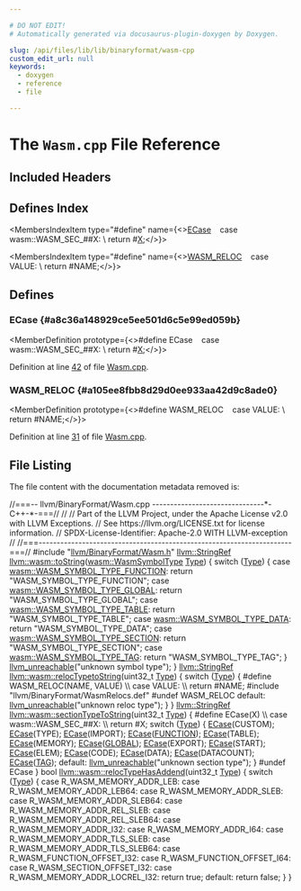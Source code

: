 ```yaml
---

# DO NOT EDIT!
# Automatically generated via docusaurus-plugin-doxygen by Doxygen.

slug: /api/files/lib/lib/binaryformat/wasm-cpp
custom_edit_url: null
keywords:
  - doxygen
  - reference
  - file

---
```





# The `Wasm.cpp` File Reference

<DoxygenPage pluginConfig={pluginConfig}>



## Included Headers

<IncludesList>
<IncludesListItem
  filePath="llvm/BinaryFormat/Wasm.h"
  permalink="/docs/api/files/include/include/llvm/include/llvm/binaryformat/wasm-h"
  isLocal="true" />
<IncludesListItem
  filePath="llvm/BinaryFormat/WasmRelocs.def"
  permalink=""
  isLocal="true" />
</IncludesList>

## Defines Index

<MembersIndex>

<MembersIndexItem
  type="#define"
  name={<><a href="#a8c36a148929ce5ee501d6c5e99ed059b">ECase</a>&nbsp;&nbsp;&nbsp;  case wasm::WASM&#95;SEC&#95;##X:                                                     \\
    return #<a href="/docs/api/files/lib/lib/tablegen/tablegenbackendskeleton-cpp/#ab60f28d7a141ac46ccc200176a1bca8b">X</a>;</>}>
</MembersIndexItem>

<MembersIndexItem
  type="#define"
  name={<><a href="#a105ee8fbb8d29d0ee933aa42d9c8ade0">WASM&#95;RELOC</a>&nbsp;&nbsp;&nbsp;  case VALUE:                                                                  \\
    return #NAME;</>}>
</MembersIndexItem>

</MembersIndex>


<SectionDefinition>

## Defines

### ECase {#a8c36a148929ce5ee501d6c5e99ed059b}

<MemberDefinition
  prototype={<>#define ECase&nbsp;&nbsp;&nbsp;  case wasm::WASM&#95;SEC&#95;##X:                                                     \\
    return #<a href="/docs/api/files/lib/lib/tablegen/tablegenbackendskeleton-cpp/#ab60f28d7a141ac46ccc200176a1bca8b">X</a>;</>}>

Definition at line <a href="#l00042">42</a> of file <a href="/docs/api/files/lib/lib/binaryformat/wasm-cpp">Wasm.cpp</a>.
</MemberDefinition>

### WASM&#95;RELOC {#a105ee8fbb8d29d0ee933aa42d9c8ade0}

<MemberDefinition
  prototype={<>#define WASM&#95;RELOC&nbsp;&nbsp;&nbsp;  case VALUE:                                                                  \\
    return #NAME;</>}>

Definition at line <a href="#l00031">31</a> of file <a href="/docs/api/files/lib/lib/binaryformat/wasm-cpp">Wasm.cpp</a>.
</MemberDefinition>

</SectionDefinition>

## File Listing

The file content with the documentation metadata removed is:

<ProgramListing>

<Link id="l00001" /><CodeLine lineNumber="1"><Highlight kind="comment">//===-- llvm/BinaryFormat/Wasm.cpp -------------------------------&#42;- C++-&#42;-===//</Highlight><Highlight kind="normal"></Highlight></CodeLine>
<Link id="l00002" /><CodeLine lineNumber="2"><Highlight kind="normal"></Highlight><Highlight kind="comment">//</Highlight><Highlight kind="normal"></Highlight></CodeLine>
<Link id="l00003" /><CodeLine lineNumber="3"><Highlight kind="normal"></Highlight><Highlight kind="comment">// Part of the LLVM Project, under the Apache License v2.0 with LLVM Exceptions.</Highlight><Highlight kind="normal"></Highlight></CodeLine>
<Link id="l00004" /><CodeLine lineNumber="4"><Highlight kind="normal"></Highlight><Highlight kind="comment">// See https://llvm.org/LICENSE.txt for license information.</Highlight><Highlight kind="normal"></Highlight></CodeLine>
<Link id="l00005" /><CodeLine lineNumber="5"><Highlight kind="normal"></Highlight><Highlight kind="comment">// SPDX-License-Identifier: Apache-2.0 WITH LLVM-exception</Highlight><Highlight kind="normal"></Highlight></CodeLine>
<Link id="l00006" /><CodeLine lineNumber="6"><Highlight kind="normal"></Highlight><Highlight kind="comment">//</Highlight><Highlight kind="normal"></Highlight></CodeLine>
<Link id="l00007" /><CodeLine lineNumber="7"><Highlight kind="normal"></Highlight><Highlight kind="comment">//===----------------------------------------------------------------------===//</Highlight><Highlight kind="normal"></Highlight></CodeLine>
<Link id="l00008" /><CodeLine lineNumber="8"><Highlight kind="normal"></Highlight></CodeLine>
<Link id="l00009" /><CodeLine lineNumber="9"><Highlight kind="normal"></Highlight><Highlight kind="preprocessor">#include &quot;<a href="/docs/api/files/include/include/llvm/include/llvm/binaryformat/wasm-h">llvm/BinaryFormat/Wasm.h</a>&quot;</Highlight><Highlight kind="normal"></Highlight></CodeLine>
<Link id="l00010" /><CodeLine lineNumber="10"><Highlight kind="normal"></Highlight></CodeLine>
<Link id="l00011" /><CodeLine lineNumber="11" lineLink="/docs/api/namespaces/llvm/wasm/#a61af8a41f827682a5fd0eb6280a30327"><Highlight kind="normal"><a href="/docs/api/classes/llvm/stringref">llvm::StringRef</a> <a href="/docs/api/namespaces/llvm/wasm/#a61af8a41f827682a5fd0eb6280a30327">llvm::wasm::toString</a>(<a href="/docs/api/namespaces/llvm/wasm/#a6ee7ebc24e11c434031e9653d7f00529">wasm::WasmSymbolType</a> <a href="/docs/api/classes/llvm/type">Type</a>) &#123;</Highlight></CodeLine>
<Link id="l00012" /><CodeLine lineNumber="12"><Highlight kind="normal">  </Highlight><Highlight kind="keywordflow">switch</Highlight><Highlight kind="normal"> (<a href="/docs/api/classes/llvm/type">Type</a>) &#123;</Highlight></CodeLine>
<Link id="l00013" /><CodeLine lineNumber="13"><Highlight kind="normal">  </Highlight><Highlight kind="keywordflow">case</Highlight><Highlight kind="normal"> <a href="/docs/api/namespaces/llvm/wasm/#a6ee7ebc24e11c434031e9653d7f00529ae2d3246e8f9451c96b200707078c83d9">wasm::WASM&#95;SYMBOL&#95;TYPE&#95;FUNCTION</a>:</Highlight></CodeLine>
<Link id="l00014" /><CodeLine lineNumber="14"><Highlight kind="normal">    </Highlight><Highlight kind="keywordflow">return</Highlight><Highlight kind="normal"> </Highlight><Highlight kind="stringliteral">&quot;WASM&#95;SYMBOL&#95;TYPE&#95;FUNCTION&quot;</Highlight><Highlight kind="normal">;</Highlight></CodeLine>
<Link id="l00015" /><CodeLine lineNumber="15"><Highlight kind="normal">  </Highlight><Highlight kind="keywordflow">case</Highlight><Highlight kind="normal"> <a href="/docs/api/namespaces/llvm/wasm/#a6ee7ebc24e11c434031e9653d7f00529a36f3d68b8025222c9f73a586aee5932f">wasm::WASM&#95;SYMBOL&#95;TYPE&#95;GLOBAL</a>:</Highlight></CodeLine>
<Link id="l00016" /><CodeLine lineNumber="16"><Highlight kind="normal">    </Highlight><Highlight kind="keywordflow">return</Highlight><Highlight kind="normal"> </Highlight><Highlight kind="stringliteral">&quot;WASM&#95;SYMBOL&#95;TYPE&#95;GLOBAL&quot;</Highlight><Highlight kind="normal">;</Highlight></CodeLine>
<Link id="l00017" /><CodeLine lineNumber="17"><Highlight kind="normal">  </Highlight><Highlight kind="keywordflow">case</Highlight><Highlight kind="normal"> <a href="/docs/api/namespaces/llvm/wasm/#a6ee7ebc24e11c434031e9653d7f00529a7e6d4cfa5233363b413a1b9997c98d7c">wasm::WASM&#95;SYMBOL&#95;TYPE&#95;TABLE</a>:</Highlight></CodeLine>
<Link id="l00018" /><CodeLine lineNumber="18"><Highlight kind="normal">    </Highlight><Highlight kind="keywordflow">return</Highlight><Highlight kind="normal"> </Highlight><Highlight kind="stringliteral">&quot;WASM&#95;SYMBOL&#95;TYPE&#95;TABLE&quot;</Highlight><Highlight kind="normal">;</Highlight></CodeLine>
<Link id="l00019" /><CodeLine lineNumber="19"><Highlight kind="normal">  </Highlight><Highlight kind="keywordflow">case</Highlight><Highlight kind="normal"> <a href="/docs/api/namespaces/llvm/wasm/#a6ee7ebc24e11c434031e9653d7f00529a3bf8c7186acf1ffbf50c1f7c915554bb">wasm::WASM&#95;SYMBOL&#95;TYPE&#95;DATA</a>:</Highlight></CodeLine>
<Link id="l00020" /><CodeLine lineNumber="20"><Highlight kind="normal">    </Highlight><Highlight kind="keywordflow">return</Highlight><Highlight kind="normal"> </Highlight><Highlight kind="stringliteral">&quot;WASM&#95;SYMBOL&#95;TYPE&#95;DATA&quot;</Highlight><Highlight kind="normal">;</Highlight></CodeLine>
<Link id="l00021" /><CodeLine lineNumber="21"><Highlight kind="normal">  </Highlight><Highlight kind="keywordflow">case</Highlight><Highlight kind="normal"> <a href="/docs/api/namespaces/llvm/wasm/#a6ee7ebc24e11c434031e9653d7f00529ad7d988e101231ece62ebfe7d06884a1f">wasm::WASM&#95;SYMBOL&#95;TYPE&#95;SECTION</a>:</Highlight></CodeLine>
<Link id="l00022" /><CodeLine lineNumber="22"><Highlight kind="normal">    </Highlight><Highlight kind="keywordflow">return</Highlight><Highlight kind="normal"> </Highlight><Highlight kind="stringliteral">&quot;WASM&#95;SYMBOL&#95;TYPE&#95;SECTION&quot;</Highlight><Highlight kind="normal">;</Highlight></CodeLine>
<Link id="l00023" /><CodeLine lineNumber="23"><Highlight kind="normal">  </Highlight><Highlight kind="keywordflow">case</Highlight><Highlight kind="normal"> <a href="/docs/api/namespaces/llvm/wasm/#a6ee7ebc24e11c434031e9653d7f00529a47169d0c34c301e7580280da4dc576a6">wasm::WASM&#95;SYMBOL&#95;TYPE&#95;TAG</a>:</Highlight></CodeLine>
<Link id="l00024" /><CodeLine lineNumber="24"><Highlight kind="normal">    </Highlight><Highlight kind="keywordflow">return</Highlight><Highlight kind="normal"> </Highlight><Highlight kind="stringliteral">&quot;WASM&#95;SYMBOL&#95;TYPE&#95;TAG&quot;</Highlight><Highlight kind="normal">;</Highlight></CodeLine>
<Link id="l00025" /><CodeLine lineNumber="25"><Highlight kind="normal">  &#125;</Highlight></CodeLine>
<Link id="l00026" /><CodeLine lineNumber="26"><Highlight kind="normal">  <a href="/docs/api/files/include/include/llvm/include/llvm/support/errorhandling-h/#ace243f5c25697a1107cce46626b3dc94">llvm&#95;unreachable</a>(</Highlight><Highlight kind="stringliteral">&quot;unknown symbol type&quot;</Highlight><Highlight kind="normal">);</Highlight></CodeLine>
<Link id="l00027" /><CodeLine lineNumber="27"><Highlight kind="normal">&#125;</Highlight></CodeLine>
<Link id="l00028" /><CodeLine lineNumber="28"><Highlight kind="normal"></Highlight></CodeLine>
<Link id="l00029" /><CodeLine lineNumber="29" lineLink="/docs/api/namespaces/llvm/wasm/#aed2af1215c25855163176bb263224436"><Highlight kind="normal"><a href="/docs/api/classes/llvm/stringref">llvm::StringRef</a> <a href="/docs/api/namespaces/llvm/wasm/#aed2af1215c25855163176bb263224436">llvm::wasm::relocTypetoString</a>(uint32&#95;t <a href="/docs/api/classes/llvm/type">Type</a>) &#123;</Highlight></CodeLine>
<Link id="l00030" /><CodeLine lineNumber="30"><Highlight kind="normal">  </Highlight><Highlight kind="keywordflow">switch</Highlight><Highlight kind="normal"> (<a href="/docs/api/classes/llvm/type">Type</a>) &#123;</Highlight></CodeLine>
<Link id="l00031" /><CodeLine lineNumber="31"><Highlight kind="normal"></Highlight><Highlight kind="preprocessor">#define WASM&#95;RELOC(NAME, VALUE)                                                \\</Highlight></CodeLine>
<Link id="l00032" /><CodeLine lineNumber="32"><Highlight kind="preprocessor">  case VALUE:                                                                  \\</Highlight></CodeLine>
<Link id="l00033" /><CodeLine lineNumber="33"><Highlight kind="preprocessor">    return #NAME;</Highlight><Highlight kind="normal"></Highlight></CodeLine>
<Link id="l00034" /><CodeLine lineNumber="34"><Highlight kind="normal"></Highlight><Highlight kind="preprocessor">#include &quot;llvm/BinaryFormat/WasmRelocs.def&quot;</Highlight><Highlight kind="normal"></Highlight></CodeLine>
<Link id="l00035" /><CodeLine lineNumber="35"><Highlight kind="normal"></Highlight><Highlight kind="preprocessor">#undef WASM&#95;RELOC</Highlight><Highlight kind="normal"></Highlight></CodeLine>
<Link id="l00036" /><CodeLine lineNumber="36"><Highlight kind="normal">  </Highlight><Highlight kind="keywordflow">default</Highlight><Highlight kind="normal">:</Highlight></CodeLine>
<Link id="l00037" /><CodeLine lineNumber="37"><Highlight kind="normal">    <a href="/docs/api/files/include/include/llvm/include/llvm/support/errorhandling-h/#ace243f5c25697a1107cce46626b3dc94">llvm&#95;unreachable</a>(</Highlight><Highlight kind="stringliteral">&quot;unknown reloc type&quot;</Highlight><Highlight kind="normal">);</Highlight></CodeLine>
<Link id="l00038" /><CodeLine lineNumber="38"><Highlight kind="normal">  &#125;</Highlight></CodeLine>
<Link id="l00039" /><CodeLine lineNumber="39"><Highlight kind="normal">&#125;</Highlight></CodeLine>
<Link id="l00040" /><CodeLine lineNumber="40"><Highlight kind="normal"></Highlight></CodeLine>
<Link id="l00041" /><CodeLine lineNumber="41" lineLink="/docs/api/namespaces/llvm/wasm/#ac737e1f79f17b2a3b9abb858d18257cc"><Highlight kind="normal"><a href="/docs/api/classes/llvm/stringref">llvm::StringRef</a> <a href="/docs/api/namespaces/llvm/wasm/#ac737e1f79f17b2a3b9abb858d18257cc">llvm::wasm::sectionTypeToString</a>(uint32&#95;t <a href="/docs/api/classes/llvm/type">Type</a>) &#123;</Highlight></CodeLine>
<Link id="l00042" /><CodeLine lineNumber="42"><Highlight kind="normal"></Highlight><Highlight kind="preprocessor">#define ECase(X)                                                               \\</Highlight></CodeLine>
<Link id="l00043" /><CodeLine lineNumber="43"><Highlight kind="preprocessor">  case wasm::WASM&#95;SEC&#95;##X:                                                     \\</Highlight></CodeLine>
<Link id="l00044" /><CodeLine lineNumber="44"><Highlight kind="preprocessor">    return #X;</Highlight><Highlight kind="normal"></Highlight></CodeLine>
<Link id="l00045" /><CodeLine lineNumber="45"><Highlight kind="normal">  </Highlight><Highlight kind="keywordflow">switch</Highlight><Highlight kind="normal"> (<a href="/docs/api/classes/llvm/type">Type</a>) &#123;</Highlight></CodeLine>
<Link id="l00046" /><CodeLine lineNumber="46"><Highlight kind="normal">    <a href="#a8c36a148929ce5ee501d6c5e99ed059b">ECase</a>(CUSTOM);</Highlight></CodeLine>
<Link id="l00047" /><CodeLine lineNumber="47"><Highlight kind="normal">    <a href="#a8c36a148929ce5ee501d6c5e99ed059b">ECase</a>(TYPE);</Highlight></CodeLine>
<Link id="l00048" /><CodeLine lineNumber="48"><Highlight kind="normal">    <a href="#a8c36a148929ce5ee501d6c5e99ed059b">ECase</a>(IMPORT);</Highlight></CodeLine>
<Link id="l00049" /><CodeLine lineNumber="49"><Highlight kind="normal">    <a href="#a8c36a148929ce5ee501d6c5e99ed059b">ECase</a>(<a href="/docs/api/namespaces/llvm/wasm/#a90f3db965af3405d5622a90153d0f6e2a6a72a6a776662a244f82d31e9274a07b">FUNCTION</a>);</Highlight></CodeLine>
<Link id="l00050" /><CodeLine lineNumber="50"><Highlight kind="normal">    <a href="#a8c36a148929ce5ee501d6c5e99ed059b">ECase</a>(TABLE);</Highlight></CodeLine>
<Link id="l00051" /><CodeLine lineNumber="51"><Highlight kind="normal">    <a href="#a8c36a148929ce5ee501d6c5e99ed059b">ECase</a>(MEMORY);</Highlight></CodeLine>
<Link id="l00052" /><CodeLine lineNumber="52"><Highlight kind="normal">    <a href="#a8c36a148929ce5ee501d6c5e99ed059b">ECase</a>(<a href="/docs/api/namespaces/llvm/wasm/#a90f3db965af3405d5622a90153d0f6e2a6eecfba72d12922ee1dead07a0ef3334">GLOBAL</a>);</Highlight></CodeLine>
<Link id="l00053" /><CodeLine lineNumber="53"><Highlight kind="normal">    <a href="#a8c36a148929ce5ee501d6c5e99ed059b">ECase</a>(EXPORT);</Highlight></CodeLine>
<Link id="l00054" /><CodeLine lineNumber="54"><Highlight kind="normal">    <a href="#a8c36a148929ce5ee501d6c5e99ed059b">ECase</a>(START);</Highlight></CodeLine>
<Link id="l00055" /><CodeLine lineNumber="55"><Highlight kind="normal">    <a href="#a8c36a148929ce5ee501d6c5e99ed059b">ECase</a>(ELEM);</Highlight></CodeLine>
<Link id="l00056" /><CodeLine lineNumber="56"><Highlight kind="normal">    <a href="#a8c36a148929ce5ee501d6c5e99ed059b">ECase</a>(CODE);</Highlight></CodeLine>
<Link id="l00057" /><CodeLine lineNumber="57"><Highlight kind="normal">    <a href="#a8c36a148929ce5ee501d6c5e99ed059b">ECase</a>(DATA);</Highlight></CodeLine>
<Link id="l00058" /><CodeLine lineNumber="58"><Highlight kind="normal">    <a href="#a8c36a148929ce5ee501d6c5e99ed059b">ECase</a>(DATACOUNT);</Highlight></CodeLine>
<Link id="l00059" /><CodeLine lineNumber="59"><Highlight kind="normal">    <a href="#a8c36a148929ce5ee501d6c5e99ed059b">ECase</a>(<a href="/docs/api/files/lib/lib/transforms/lib/transforms/ipo/openmpopt-cpp/#a01dcc1d7b3fe71c031ab52a3ee7e02f0">TAG</a>);</Highlight></CodeLine>
<Link id="l00060" /><CodeLine lineNumber="60"><Highlight kind="normal">  </Highlight><Highlight kind="keywordflow">default</Highlight><Highlight kind="normal">:</Highlight></CodeLine>
<Link id="l00061" /><CodeLine lineNumber="61"><Highlight kind="normal">    <a href="/docs/api/files/include/include/llvm/include/llvm/support/errorhandling-h/#ace243f5c25697a1107cce46626b3dc94">llvm&#95;unreachable</a>(</Highlight><Highlight kind="stringliteral">&quot;unknown section type&quot;</Highlight><Highlight kind="normal">);</Highlight></CodeLine>
<Link id="l00062" /><CodeLine lineNumber="62"><Highlight kind="normal">  &#125;</Highlight></CodeLine>
<Link id="l00063" /><CodeLine lineNumber="63"><Highlight kind="normal"></Highlight><Highlight kind="preprocessor">#undef ECase</Highlight><Highlight kind="normal"></Highlight></CodeLine>
<Link id="l00064" /><CodeLine lineNumber="64"><Highlight kind="normal">&#125;</Highlight></CodeLine>
<Link id="l00065" /><CodeLine lineNumber="65"><Highlight kind="normal"></Highlight></CodeLine>
<Link id="l00066" /><CodeLine lineNumber="66" lineLink="/docs/api/namespaces/llvm/wasm/#a8eef3928a7427c4eb20eb250c223a4d3"><Highlight kind="normal"></Highlight><Highlight kind="keywordtype">bool</Highlight><Highlight kind="normal"> <a href="/docs/api/namespaces/llvm/wasm/#a8eef3928a7427c4eb20eb250c223a4d3">llvm::wasm::relocTypeHasAddend</a>(uint32&#95;t <a href="/docs/api/classes/llvm/type">Type</a>) &#123;</Highlight></CodeLine>
<Link id="l00067" /><CodeLine lineNumber="67"><Highlight kind="normal">  </Highlight><Highlight kind="keywordflow">switch</Highlight><Highlight kind="normal"> (<a href="/docs/api/classes/llvm/type">Type</a>) &#123;</Highlight></CodeLine>
<Link id="l00068" /><CodeLine lineNumber="68"><Highlight kind="normal">  </Highlight><Highlight kind="keywordflow">case</Highlight><Highlight kind="normal"> R&#95;WASM&#95;MEMORY&#95;ADDR&#95;LEB:</Highlight></CodeLine>
<Link id="l00069" /><CodeLine lineNumber="69"><Highlight kind="normal">  </Highlight><Highlight kind="keywordflow">case</Highlight><Highlight kind="normal"> R&#95;WASM&#95;MEMORY&#95;ADDR&#95;LEB64:</Highlight></CodeLine>
<Link id="l00070" /><CodeLine lineNumber="70"><Highlight kind="normal">  </Highlight><Highlight kind="keywordflow">case</Highlight><Highlight kind="normal"> R&#95;WASM&#95;MEMORY&#95;ADDR&#95;SLEB:</Highlight></CodeLine>
<Link id="l00071" /><CodeLine lineNumber="71"><Highlight kind="normal">  </Highlight><Highlight kind="keywordflow">case</Highlight><Highlight kind="normal"> R&#95;WASM&#95;MEMORY&#95;ADDR&#95;SLEB64:</Highlight></CodeLine>
<Link id="l00072" /><CodeLine lineNumber="72"><Highlight kind="normal">  </Highlight><Highlight kind="keywordflow">case</Highlight><Highlight kind="normal"> R&#95;WASM&#95;MEMORY&#95;ADDR&#95;REL&#95;SLEB:</Highlight></CodeLine>
<Link id="l00073" /><CodeLine lineNumber="73"><Highlight kind="normal">  </Highlight><Highlight kind="keywordflow">case</Highlight><Highlight kind="normal"> R&#95;WASM&#95;MEMORY&#95;ADDR&#95;REL&#95;SLEB64:</Highlight></CodeLine>
<Link id="l00074" /><CodeLine lineNumber="74"><Highlight kind="normal">  </Highlight><Highlight kind="keywordflow">case</Highlight><Highlight kind="normal"> R&#95;WASM&#95;MEMORY&#95;ADDR&#95;I32:</Highlight></CodeLine>
<Link id="l00075" /><CodeLine lineNumber="75"><Highlight kind="normal">  </Highlight><Highlight kind="keywordflow">case</Highlight><Highlight kind="normal"> R&#95;WASM&#95;MEMORY&#95;ADDR&#95;I64:</Highlight></CodeLine>
<Link id="l00076" /><CodeLine lineNumber="76"><Highlight kind="normal">  </Highlight><Highlight kind="keywordflow">case</Highlight><Highlight kind="normal"> R&#95;WASM&#95;MEMORY&#95;ADDR&#95;TLS&#95;SLEB:</Highlight></CodeLine>
<Link id="l00077" /><CodeLine lineNumber="77"><Highlight kind="normal">  </Highlight><Highlight kind="keywordflow">case</Highlight><Highlight kind="normal"> R&#95;WASM&#95;MEMORY&#95;ADDR&#95;TLS&#95;SLEB64:</Highlight></CodeLine>
<Link id="l00078" /><CodeLine lineNumber="78"><Highlight kind="normal">  </Highlight><Highlight kind="keywordflow">case</Highlight><Highlight kind="normal"> R&#95;WASM&#95;FUNCTION&#95;OFFSET&#95;I32:</Highlight></CodeLine>
<Link id="l00079" /><CodeLine lineNumber="79"><Highlight kind="normal">  </Highlight><Highlight kind="keywordflow">case</Highlight><Highlight kind="normal"> R&#95;WASM&#95;FUNCTION&#95;OFFSET&#95;I64:</Highlight></CodeLine>
<Link id="l00080" /><CodeLine lineNumber="80"><Highlight kind="normal">  </Highlight><Highlight kind="keywordflow">case</Highlight><Highlight kind="normal"> R&#95;WASM&#95;SECTION&#95;OFFSET&#95;I32:</Highlight></CodeLine>
<Link id="l00081" /><CodeLine lineNumber="81"><Highlight kind="normal">  </Highlight><Highlight kind="keywordflow">case</Highlight><Highlight kind="normal"> R&#95;WASM&#95;MEMORY&#95;ADDR&#95;LOCREL&#95;I32:</Highlight></CodeLine>
<Link id="l00082" /><CodeLine lineNumber="82"><Highlight kind="normal">    </Highlight><Highlight kind="keywordflow">return</Highlight><Highlight kind="normal"> </Highlight><Highlight kind="keyword">true</Highlight><Highlight kind="normal">;</Highlight></CodeLine>
<Link id="l00083" /><CodeLine lineNumber="83"><Highlight kind="normal">  </Highlight><Highlight kind="keywordflow">default</Highlight><Highlight kind="normal">:</Highlight></CodeLine>
<Link id="l00084" /><CodeLine lineNumber="84"><Highlight kind="normal">    </Highlight><Highlight kind="keywordflow">return</Highlight><Highlight kind="normal"> </Highlight><Highlight kind="keyword">false</Highlight><Highlight kind="normal">;</Highlight></CodeLine>
<Link id="l00085" /><CodeLine lineNumber="85"><Highlight kind="normal">  &#125;</Highlight></CodeLine>
<Link id="l00086" /><CodeLine lineNumber="86"><Highlight kind="normal">&#125;</Highlight></CodeLine>

</ProgramListing>


</DoxygenPage>

